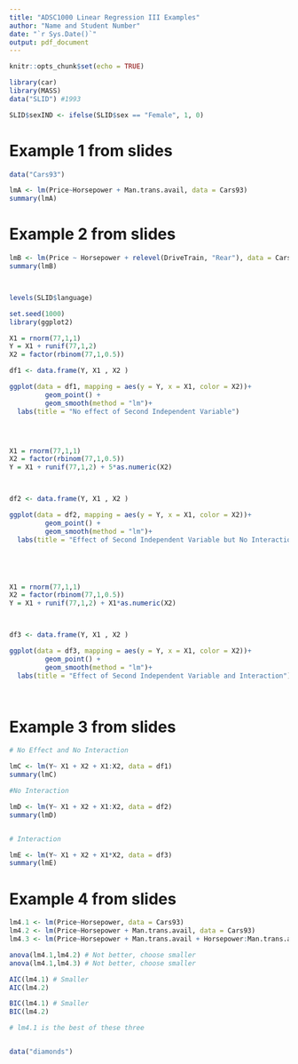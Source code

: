 ```yaml
---
title: "ADSC1000 Linear Regression III Examples"
author: "Name and Student Number"
date: "`r Sys.Date()`"
output: pdf_document
---
```


```r
knitr::opts_chunk$set(echo = TRUE)
```




```r
library(car)
library(MASS)
data("SLID") #1993

SLID$sexIND <- ifelse(SLID$sex == "Female", 1, 0)
```


# Example 1 from slides

```r

data("Cars93")

lmA <- lm(Price~Horsepower + Man.trans.avail, data = Cars93)
summary(lmA)


```


# Example 2 from slides

```r


lmB <- lm(Price ~ Horsepower + relevel(DriveTrain, "Rear"), data = Cars93)
summary(lmB)



levels(SLID$language)
```




```r

set.seed(1000)
library(ggplot2)

X1 = rnorm(77,1,1)
Y = X1 + runif(77,1,2)
X2 = factor(rbinom(77,1,0.5))

df1 <- data.frame(Y, X1 , X2 )

ggplot(data = df1, mapping = aes(y = Y, x = X1, color = X2))+
         geom_point() +
         geom_smooth(method = "lm")+
  labs(title = "No effect of Second Independent Variable")




X1 = rnorm(77,1,1)
X2 = factor(rbinom(77,1,0.5))
Y = X1 + runif(77,1,2) + 5*as.numeric(X2)



df2 <- data.frame(Y, X1 , X2 )

ggplot(data = df2, mapping = aes(y = Y, x = X1, color = X2))+
         geom_point() +
         geom_smooth(method = "lm")+
  labs(title = "Effect of Second Independent Variable but No Interaction")





X1 = rnorm(77,1,1)
X2 = factor(rbinom(77,1,0.5))
Y = X1 + runif(77,1,2) + X1*as.numeric(X2)



df3 <- data.frame(Y, X1 , X2 )

ggplot(data = df3, mapping = aes(y = Y, x = X1, color = X2))+
         geom_point() +
         geom_smooth(method = "lm")+
  labs(title = "Effect of Second Independent Variable and Interaction")




```



# Example 3 from slides

```r

# No Effect and No Interaction

lmC <- lm(Y~ X1 + X2 + X1:X2, data = df1)
summary(lmC)

#No Interaction

lmD <- lm(Y~ X1 + X2 + X1:X2, data = df2)
summary(lmD)


# Interaction

lmE <- lm(Y~ X1 + X2 + X1*X2, data = df3)
summary(lmE)
```





# Example 4 from slides


```r

lm4.1 <- lm(Price~Horsepower, data = Cars93)
lm4.2 <- lm(Price~Horsepower + Man.trans.avail, data = Cars93)
lm4.3 <- lm(Price~Horsepower + Man.trans.avail + Horsepower:Man.trans.avail, data = Cars93)

anova(lm4.1,lm4.2) # Not better, choose smaller
anova(lm4.1,lm4.3) # Not better, choose smaller

AIC(lm4.1) # Smaller
AIC(lm4.2)

BIC(lm4.1) # Smaller
BIC(lm4.2)

# lm4.1 is the best of these three


data("diamonds")

```

